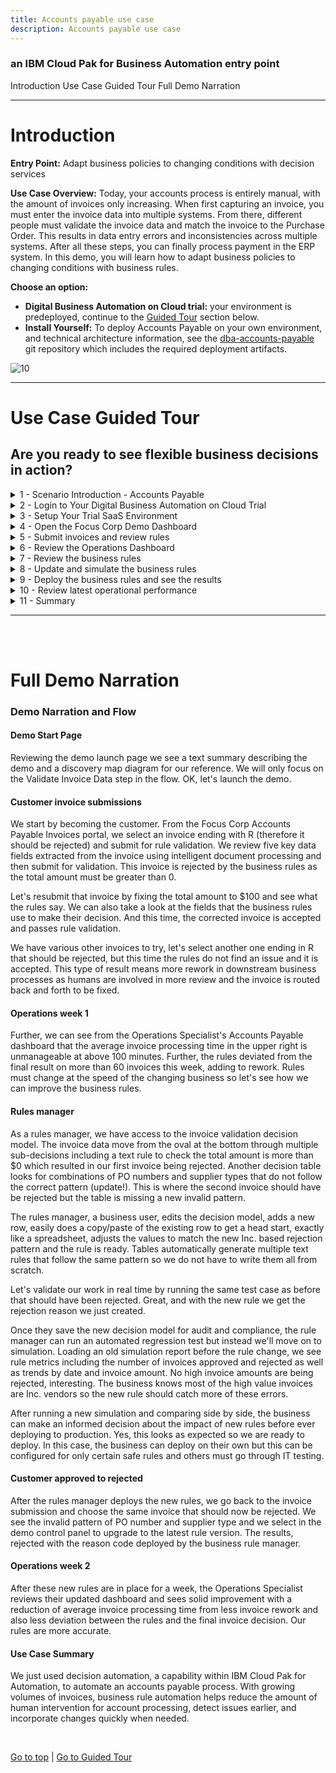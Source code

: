 ```yaml
---
title: Accounts payable use case
description: Accounts payable use case
---
```


### an IBM Cloud Pak for Business Automation entry point

<AnchorLinks>
  <AnchorLink>Introduction</AnchorLink>
  <AnchorLink>Use Case Guided Tour</AnchorLink>
  <AnchorLink>Full Demo Narration</AnchorLink>
</AnchorLinks>

***

# Introduction

**Entry Point:** Adapt business policies to changing conditions with decision services

**Use Case Overview:** Today, your accounts process is entirely manual, with the amount of invoices only increasing. When first capturing an invoice, you must enter the invoice data into multiple systems. From there, different people must validate the invoice data and match the invoice to the Purchase Order. This results in data entry errors and inconsistencies across multiple systems. After all these steps, you can finally process payment in the ERP system. In this demo, you will learn how to adapt business policies to changing conditions with business rules.

**Choose an option:**

  * **Digital Business Automation on Cloud trial:** your environment is predeployed, continue to the [Guided Tour](#use-case-guided-tour) section below.
  * **Install Yourself:** To deploy Accounts Payable on your own environment, and technical architecture information, see the <a href="https://github.com/ibm-cloud-architecture/dba-accounts-payable.git" target="_blank">dba-accounts-payable</a> git repository which includes the required deployment artifacts.

 ![10](./images/Slide2.png)

***

# Use Case Guided Tour

## Are you ready to see flexible business decisions in action?

<details>
<summary>1 - Scenario Introduction - Accounts Payable</summary>

<Row>
<Column colLg={5} colMd={5}>

**Demo Video**

<ArticleCard
    color="dark"
    title="Demo Video - Accounts Payable Invoice Validation"
    subTitle="In this demo, you will learn how to adapt business policies to changing conditions with business rules"
    href="http://ibm.biz/cp4ba-accounts-payable-video"
    actionIcon="arrowRight"
    color="dark"
    >

![](./images/accountsPayableThumbnail.png)

</ArticleCard>
</Column>
<Column colLg={7} colMd={7}>

**Demo Outline**

[Full Demo Narration](#full-demo-narration)

1. Use Case Overview
1. Focus Corp Demo Dashboard review
1. Customer persona
    1. Submit rejected invoice
    1. Turn on decision labels, fix $0 and submit approved
    1. Submit invoice that should be rejected, but is approved
1. Operations Specialist persona
    1. Week 1 dashboard
1. Rule Manager persona
    1. Decision model review
    1. Review $0 total amount text rule and Validate PO Against Supplier table
    1. Create new branch
    1. Add a new row in the table for IN / Inc scenario
    1. Validate
    1. Simulate rules and compare with original simulation report
    1. Deploy new version
1. Customer persona
    1. Turn on new rule version
    1. Same invoice is correctly rejected
1. Operations Specialist persona
    1. Week 2 dashboard
1. Use case review and value of decision services

<br/>

</Column>
</Row>
<Row>
<Column colLg={4} colMd={4}>

**Discovery Map**

![1](./images/accountsPayableInvoiceValidation_map.png)
<br/>

</Column>
<Column colLg={6} colMd={6}>

<br/>

</Column>
</Row>

[Go to top](#introduction) | [Go to Guided Tour](#use-case-guided-tour)

</details>

<details>
<summary>2 - Login to Your Digital Business Automation on Cloud Trial</summary>

Login to your Digital Business Automation on Cloud trial <a href="http://automationcloud.ibm.com" target="_blank">here</a> to access your portal.
<br/>
Don't have a trial yet? <a href="https://www.ibm.com/account/reg/us-en/signup?formid=urx-45706" target="_blank">Sign up</a> to get started or see the <a href="https://github.com/ibm-cloud-architecture/dba-accounts-payable.git" target="_blank">dba-accounts-payable</a> git repository to deploy on your own platform.

 ![10](./images/Slide3.png)

[Go to top](#introduction) | [Go to Guided Tour](#use-case-guided-tour)

</details>

<details>
<summary>3 - Setup Your Trial SaaS Environment</summary>

<br/>

First time in your trial environment?  Here are some recommended setup steps to get the best experience!

### IMPORTANT - Assign Your Roles

<br/>

You will need to make sure you have the correct roles to use the environment.

1. Open the menu in the upper left.
1. Under **Administer subscriptions**, click **Access management**.
1. Locate or search for your user and ensure all environments (Development and so on) are activated.
1. Click the pencil icon on the right side of your user row and ensure at least the required roles are selected.
1. Optionally add all adinistrator roles as appropriate.

<br/>

<Row>
<Column colLg={4} colMd={4}>

**Required Roles**

![2](./images/required-roles.png)
<br/>

</Column>
<Column colLg={4} colMd={4}>

**All Administrator Roles**

![2](./images/all-admin-roles.png)
<br/>

</Column>
</Row>

### Setup Decision Center Business Console Servers

You may need to setup new servers in the Decision Center Administation console to deploy and execute decisions.  For more information, please see <a href="https://www.ibm.com/support/pages/node/6410818" target="_blank">this page</a>.

### Setup your Process Portal

It is recommended to make the Focus Corp Demo Dashboard your default dashboard.

1. Log in to your **Process Portal** environment.
1. Under Dashboards click **Show more...** and click the icon next to **Focus Corp Demo Dashboard** and click the star icon.
1. Drag the right-side handle of that dashboard row to the top so this will load when you start Process Portal.

### Personalize your Process Portal

* Click the **Edit Profile** link in the upper left
* Add a picture
* Set notification settings as desired

<br/>

[Go to top](#introduction) | [Go to Guided Tour](#use-case-guided-tour)

</details>

<details>
<summary>4 - Open the Focus Corp Demo Dashboard</summary>

1. Open the menu in the upper left
2. Select **Production** and then **Run**
3. Click the **Process Portal** tile
4. Wait for the portal to load in a new browser window/tab

 ![11](./images/Slide4.png)

5. On the left menu, under the **Dashboards**, click **Show more/less…**
6. Click **Focus Corp Demos Dashboard**
7. Wait for the dashboard to load on the right

 ![12](./images/Slide5.png)

Start by reviewing the available demos, they all represent an entry point to business automation so you can easily get started.
<br/>

 ![13](./images/Slide6.png)

<br/>

When ready, click the green **Accounts Payable** button to launch the demo.

<br/>

[Go to top](#introduction) | [Go to Guided Tour](#use-case-guided-tour)

</details>

<details>
<summary>5 - Submit invoices and review rules</summary>

#### Be your customer!

<br/>
You are now a customer with an invoice to submit for payment and you want to make sure it is valid.  What do you experience?
As a customer, you want to be paid for your services on time and make sure you are doing your part to submit valid invoice data.  Clear and consistent business rules ensure you know what you need to do.

 ![13](./images/Slide8.png)

<br/>

1. Check the tabs to learn more about the demo
    1. **Storyboard Outline**
    1. **Demo Discovery Map**

 ![13](./images/Slide9.png)

2. Navigate to the **Launch the Demo** tab and then click on the picture of the **Customer**

 ![13](./images/Slide10.png)

3. Use the drop down to select the first invoice ending in **101R**.

> NOTE: invoices ending in R should be rejected and A should be approved

 ![13](./images/Slide11.png)

<br/>

4. Click **Validate Invoice** to see the results, the invoice is rejected
5. If you want, you can read the reason code and resubmit the invoice to fix the error
6. Choose to **Submit Another Invoice**
7. Select the invoice ending in **105R**
3. At the bottom, expand the **Demo Control Panel**
4. Turn on the decision labels to see which data is used to make the decision
5. Submit the invoice and see that it is not rejected as expected which leads to rework in downstream business processes

 ![13](./images/Slide12.png)

<br/>

[Go to top](#introduction) | [Go to Guided Tour](#use-case-guided-tour)

</details>

<details>
<summary>6 - Review the Operations Dashboard</summary>

<br/>
You are now a Focus Corp employee, first an Operations Specialist and later a Rule Manager.  Time to see how invoice validation works.

<br/>

1. Navigate back to the Focus Corp Demos Dashboard browser window/tab
2. Click on **Week 1** under the picture of the **Operations Specialist**
3. Login to the **Insights Dashboard**

> NOTE: If this is your FIRST TIME, your password may not work; go back to the SaaS portal, mouse over your name in the upper right and click Set Password.  Once complete, come back and login to the Open Distro for Elasticsearch / Kibana.

 ![13](./images/Slide13.png)

<br/>

4. Review the Week 1 dashboard metrics and note the following:
    1. Average invoice processing time is unmanageable at above 100 minutes
    1. The rules deviated from the final result on more than 60 invoices this week

<br/>

 ![13](./images/Slide14.png)

<br/>

[Go to top](#introduction) | [Go to Guided Tour](#use-case-guided-tour)

</details>

<details>
<summary>7 - Review the business rules</summary>

<br/>

Continuing as the Focus Corp Rule Manager, how can you adapt your rules to reduce rework and process invoices faster with less exceptions?
<br/>
Rule Managers can adjust rules, validate and simulate the decision service and deploy quickly and easily.

<br/>

1. Navigate back to the Focus Corp Demos Dashboard browser window/tab
2. Click the picture of the **Rule Manager**
3. Click **Validate Invoice** followed by **main** to open the decision model
4. Review the decision model, green ovals are input data and blue boxes are decisions, each with their own business logic leading to the **Final Result** decision

<br/>

 ![13](./images/Slide15.png)

<br/>

5. Click the blue **Validate PO against Supplier** decision node
6. On the left pane, scroll to the bottom and click to open the **Validate PO against Supplier** logic
7. Review the decision table and note there is no row addressing Inc. suppliers.

<br/>

 ![13](./images/Slide16.png)

<br/>

[Go to top](#introduction) | [Go to Guided Tour](#use-case-guided-tour)

</details>

<details>
<summary>8 - Update and simulate the business rules</summary>

<br/>

1. At the upper left, click **Validate Invoice**
2. On the left, just above **main**, click the plus icon
3. Create a new branch name using a unique phrase such as your name, ensure **main** is the parent branch and click **Create**

<br/>

 ![13](./images/Slide18.png)

<br/>

4. On the upper right, click the pencil to edit the decision model
5. Open the same **Validate PO against Supplier** decision node and table
6. Right click on the row number for row 3 and select **Insert row** -> **Below**
7. Enter values in the new row 4 to look for **IN** when suppliers are **Inc** type as pictured

> NOTE: you can copy and paste cells as you would in a spreadsheet editor

<br/>

 ![13](./images/Slide19.png)

<br/>

8. On the upper right, Save and Close when done editing the rules

<br/>

In the full lifecycle, a Rule Manager runs validations and test suites before deploying the rules, if you wish, explore by clicking Validate on the left side of the editor or selecting the Tests tab at the top to run the test suite provided.

<br/>

9. Click the **Simulations** tab and **Simulations** sub tab
10. Place the mouse over the **Accounts Payable Simulation** and click the run icon on the right
11. After clicking **OK**, you will see the simulation running with a spinning status icon
12. Once a checkmark appears, place the mouse over the report name and click the compare icon on the right

<br/>

 ![13](./images/Slide20.png)

<br/>

13. Under **main**, select the simulation report that is furthest in the past
14. Click **Compare**

<br/>

On the left are the results for the new rules and the right are the results for the original rules

<br/>

15. Compare and notice some important differences:
    1. (pie chart) more invoices were rejected (the new rule rejects a new incorrect pattern)
    1. (orange bar chart) higher value invoices are rejected more

<br/>

 ![13](./images/Slide21.png)

<br/>

[Go to top](#introduction) | [Go to Guided Tour](#use-case-guided-tour)

</details>

<details>
<summary>9 - Deploy the business rules and see the results</summary>

<br/>

1. On the upper left, to the right of **Validate Invoice**, click the name of the branch you created
2. Click the **Deployments** tab and **Configurations** sub tab
3. Place the mouse over **Validate Invoice Dev Deployment** and click the deploy icon on the right
4. Review the deployment details and click **Deploy**
5. Once a checkmark appears, click the name of the deployment report to open it and take note of the number under **New Version** at the bottom (such as **1.1**)

 ![13](./images/Slide22.png)

6. Navigate to the Customer’s browser window/tab or back to the **Focus Corp Demos Dashboard** browser window/tab and click on the picture of the **Customer**
7. Select the same invoice that was accepted earlier, ending in **105R**
8. At the bottom, expand the **Demo Control Panel** and activate the **Upgrade rules scenario**
9. In the **Your ruleset version** field that appears, enter the version you deployed (such as **1.1**)
10. Submit the invoice and confirm it is rejected with the reason code from your new rule table row

 ![13](./images/Slide23.png)

<br/>

[Go to top](#introduction) | [Go to Guided Tour](#use-case-guided-tour)

</details>

<details>
<summary>10 - Review latest operational performance</summary>

<br/>

1. Navigate back to the **Focus Corp Demos Dashboard** browser window/tab
2. Click on **Week 2** under the picture of the **Operations Specialist**
3. Review the dashboard metrics and note the following:
    1. Lower average invoice processing time below 100 minutes
    1. Less deviation from the final result per week

## The upgraded rules are reducing rework already!

<br/>

 ![13](./images/Slide24.png)

<br/>

[Go to top](#refund-request-automation) | [Go to Guided Tour](#use-case-guided-tour)

</details>

<details>
<summary>11 - Summary</summary>

<br/>

We just used decision automation, a capability within IBM Cloud Pak for Automation, to automate an accounts payable process.  With growing volumes of invoices, business rule automation helps reduce the amount of human intervention for account processing, detect issues earlier, and incorporate changes quickly when needed.

<br/>

[Go to top](#introduction) | [Go to Guided Tour](#use-case-guided-tour)

</details>

***

<br/>
<br/>

# Full Demo Narration

### Demo Narration and Flow

#### Demo Start Page

Reviewing the demo launch page we see a text summary describing the demo and a discovery map diagram for our reference.  We will only focus on the Validate Invoice Data step in the flow.  OK, let's launch the demo.

#### Customer invoice submissions

We start by becoming the customer.  From the Focus Corp Accounts Payable Invoices portal, we select an invoice ending with R (therefore it should be rejected) and submit for rule validation.  We review five key data fields extracted from the invoice using intelligent document processing and then submit for validation.  This invoice is rejected by the business rules as the total amount must be greater than 0.

Let's resubmit that invoice by fixing the total amount to $100 and see what the rules say.  We can also take a look at the fields that the business rules use to make their decision.  And this time, the corrected invoice is accepted and passes rule validation.

We have various other invoices to try, let's select another one ending in R that should be rejected, but this time the rules do not find an issue and it is accepted.  This type of result means more rework in downstream business processes as humans are involved in more review and the invoice is routed back and forth to be fixed.

#### Operations week 1

Further, we can see from the Operations Specialist's Accounts Payable dashboard that the average invoice processing time in the upper right is unmanageable at above 100 minutes.  Further, the rules deviated from the final result on more than 60 invoices this week, adding to rework. Rules must change at the speed of the changing business so let's see how we can improve the business rules.

#### Rules manager

As a rules manager, we have access to the invoice validation decision model. The invoice data move from the oval at the bottom through multiple sub-decisions including a text rule to check the total amount is more than $0 which resulted in our first invoice being rejected.  Another decision table looks for combinations of PO numbers and supplier types that do not follow the correct pattern (update!).  This is where the second invoice should have be rejected but the table is missing a new invalid pattern.

The rules manager, a business user, edits the decision model, adds a new row, easily does a copy/paste of the existing row to get a head start, exactly like a spreadsheet, adjusts the values to match the new Inc. based rejection pattern and the rule is ready.  Tables automatically generate multiple text rules that follow the same pattern so we do not have to write them all from scratch.

Let's validate our work in real time by running the same test case as before that should have been rejected.  Great, and with the new rule we get the rejection reason we just created.

Once they save the new decision model for audit and compliance, the rule manager can run an automated regression test but instead we'll move on to simulation.  Loading an old simulation report before the rule change, we see rule metrics including the number of invoices approved and rejected as well as trends by date and invoice amount.  No high invoice amounts are being rejected, interesting.  The business knows most of the high value invoices are Inc. vendors so the new rule should catch more of these errors.

After running a new simulation and comparing side by side, the business can make an informed decision about the impact of new rules before ever deploying to production.  Yes, this looks as expected so we are ready to deploy.  In this case, the business can deploy on their own but this can be configured for only certain safe rules and others must go through IT testing.

#### Customer approved to rejected

After the rules manager deploys the new rules, we go back to the invoice submission and choose the same invoice that should now be rejected.  We see the invalid pattern of PO number and supplier type and we select in the demo control panel to upgrade to the latest rule version.  The results, rejected with the reason code deployed by the business rule manager.

#### Operations week 2

After these new rules are in place for a week, the Operations Specialist reviews their updated dashboard and sees solid improvement with a reduction of average invoice processing time from less invoice rework and also less deviation between the rules and the final invoice decision.  Our rules are more accurate.

#### Use Case Summary

We just used decision automation, a capability within IBM Cloud Pak for Automation, to automate an accounts payable process.  With growing volumes of invoices, business rule automation helps reduce the amount of human intervention for account processing, detect issues earlier, and incorporate changes quickly when needed.

<br/>

[Go to top](#introduction) | [Go to Guided Tour](#use-case-guided-tour)

